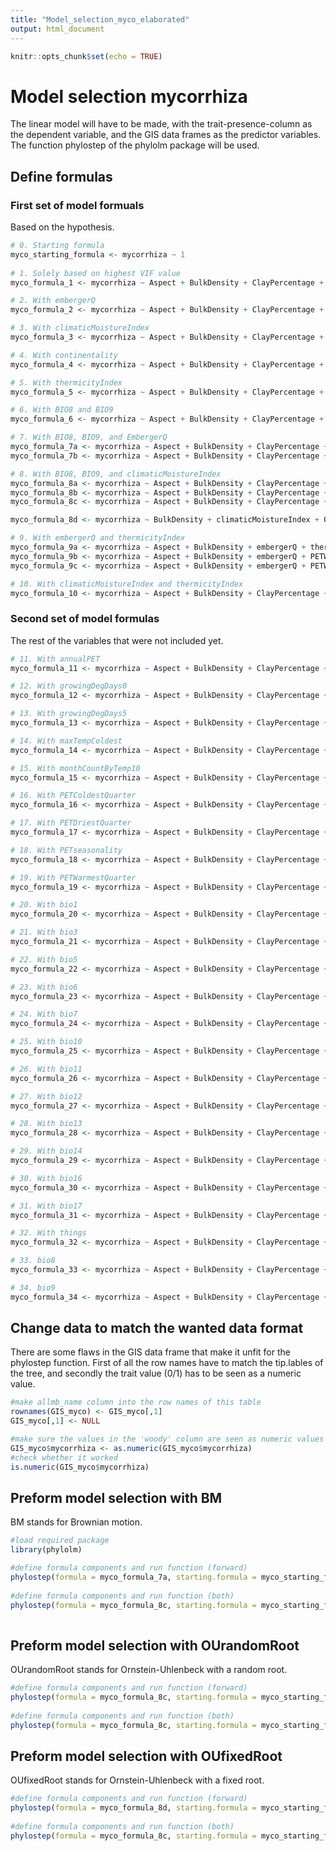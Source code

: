 ```yaml
---
title: "Model_selection_myco_elaborated"
output: html_document
---
```


```r
knitr::opts_chunk$set(echo = TRUE)
```

# Model selection mycorrhiza

The linear model will have to be made, with the trait-presence-column as the dependent variable, and the 
GIS data frames as the predictor variables. The function phylostep of the phylolm package will be used. 

## Define formulas 

### First set of model formuals
Based on the hypothesis. 

```r
# 0. Starting formula
myco_starting_formula <- mycorrhiza ~ 1
  
# 1. Solely based on highest VIF value
myco_formula_1 <- mycorrhiza ~ Aspect + BulkDensity + ClayPercentage + aridityIndexThornthwaite + minTempWarmest + PETWettestQuarter + OrganicCarbon + PhCaCL + Slope + bio2 + bio4 + bio15 + bio18 + bio19

# 2. With embergerQ
myco_formula_2 <- mycorrhiza ~ Aspect + BulkDensity + ClayPercentage + aridityIndexThornthwaite + embergerQ + minTempWarmest + PETWettestQuarter + OrganicCarbon + PhCaCL + Slope + bio2 + bio4 + bio15 + bio18 

# 3. With climaticMoistureIndex
myco_formula_3 <- mycorrhiza ~ Aspect + BulkDensity + ClayPercentage + climaticMoistureIndex + minTempWarmest + PETWettestQuarter + OrganicCarbon + PhCaCL + Slope + bio2 + bio4 + bio15 + bio19

# 4. With continentality
myco_formula_4 <- mycorrhiza ~ Aspect + BulkDensity + ClayPercentage + aridityIndexThornthwaite + continentality + minTempWarmest + PETWettestQuarter + OrganicCarbon + PhCaCL + Slope + bio2 + bio15 + bio18 + bio19

# 5. With thermicityIndex
myco_formula_5 <- mycorrhiza ~ Aspect + BulkDensity + ClayPercentage + PETWettestQuarter + thermicityIndex + OrganicCarbon + PhCaCL + Slope + bio2 + bio14 + bio15 + bio18 + bio19

# 6. With BIO8 and BIO9 
myco_formula_6 <- mycorrhiza ~ Aspect + BulkDensity + ClayPercentage + aridityIndexThornthwaite + OrganicCarbon + PhCaCL + Slope + bio2 + bio8 + bio9 + bio15 + bio18 + bio19

# 7. With BIO8, BIO9, and EmbergerQ
myco_formula_7a <- mycorrhiza ~ Aspect + BulkDensity + ClayPercentage + embergerQ + OrganicCarbon + PhCaCL + Slope + bio2 + bio8 + bio9 + bio15 + bio17 + bio18
myco_formula_7b <- mycorrhiza ~ Aspect + BulkDensity + ClayPercentage + embergerQ + OrganicCarbon + PhCaCL + Slope + bio2 + bio8 + bio9 + bio14 + bio15 + bio18

# 8. With BIO8, BIO9, and climaticMoistureIndex
myco_formula_8a <- mycorrhiza ~ Aspect + BulkDensity + ClayPercentage + climaticMoistureIndex + OrganicCarbon + PhCaCL + Slope + bio8 + bio9 + bio14 + bio15 + bio19
myco_formula_8b <- mycorrhiza ~ Aspect + BulkDensity + ClayPercentage + climaticMoistureIndex + OrganicCarbon + PhCaCL + Slope + bio3 + bio8 + bio9 + bio15 + bio17 + bio19
myco_formula_8c <- mycorrhiza ~ Aspect + BulkDensity + ClayPercentage + climaticMoistureIndex + OrganicCarbon + PhCaCL + Slope + bio3 + bio8 + bio9 + bio14 + bio15 + bio19

myco_formula_8d <- mycorrhiza ~ BulkDensity + climaticMoistureIndex + OrganicCarbon

# 9. With embergerQ and thermicityIndex
myco_formula_9a <- mycorrhiza ~ Aspect + BulkDensity + embergerQ + thermicityIndex + PhCaCL + Slope + bio2 + bio14 + bio15 + bio18
myco_formula_9b <- mycorrhiza ~ Aspect + BulkDensity + embergerQ + PETWettestQuarter + thermicityIndex + OrganicCarbon + PhCaCL + Slope + bio2 + bio15 + bio17 + bio18
myco_formula_9c <- mycorrhiza ~ Aspect + BulkDensity + embergerQ + PETWettestQuarter + thermicityIndex + OrganicCarbon + PhCaCL + Slope + bio2 + bio14 + bio15 + bio18

# 10. With climaticMoistureIndex and thermicityIndex
myco_formula_10 <- mycorrhiza ~ Aspect + BulkDensity + ClayPercentage + climaticMoistureIndex + PETWettestQuarter + thermicityIndex + OrganicCarbon + PhCaCL + Slope + bio2 + bio15 + bio19
```

### Second set of model formulas 
The rest of the variables that were not included yet. 

```r
# 11. With annualPET
myco_formula_11 <- mycorrhiza ~ Aspect + BulkDensity + ClayPercentage + annualPET + minTempWarmest + PETseasonality + OrganicCarbon + PhCaCL + Slope + bio7 + bio14 + bio15 + bio18 + bio19

# 12. With growingDegDays0
myco_formula_12 <- mycorrhiza ~ Aspect + BulkDensity + ClayPercentage + growingDegDays0 + PETWettestQuarter + OrganicCarbon + PhCaCL + Slope + bio2 + bio14 + bio15 + bio18 + bio19

# 13. With growingDegDays5
myco_formula_13 <- mycorrhiza ~ Aspect + BulkDensity + ClayPercentage + growingDegDays5 + minTempWarmest + PETWettestQuarter + OrganicCarbon + PhCaCL + Slope + bio2 + bio14 + bio15 + bio18 + bio19

# 14. With maxTempColdest
myco_formula_14 <- mycorrhiza ~ Aspect + BulkDensity + ClayPercentage + aridityIndexThornthwaite + maxTempColdest + minTempWarmest + PETWettestQuarter + OrganicCarbon + PhCaCL + Slope + bio2 + bio15 + bio18 + bio19

# 15. With monthCountByTemp10
myco_formula_15 <- mycorrhiza ~ Aspect + BulkDensity + ClayPercentage + aridityIndexThornthwaite + minTempWarmest + monthCountByTemp10 + PETWettestQuarter + OrganicCarbon + PhCaCL + Slope + bio2 + bio15 +  bio18 + bio19

# 16. With PETColdestQuarter
myco_formula_16 <- mycorrhiza ~ Aspect + BulkDensity + ClayPercentage + minTempWarmest + PETColdestQuarter + PETWettestQuarter + OrganicCarbon + PhCaCL + Slope + bio2 + bio14 + bio15 +  bio18 + bio19

# 17. With PETDriestQuarter
myco_formula_17 <- mycorrhiza ~ Aspect + BulkDensity + ClayPercentage + minTempWarmest + PETDriestQuarter + OrganicCarbon + PhCaCL + Slope + bio2 + bio4 + bio14 + bio15 +  bio18 + bio19

# 18. With PETseasonality
myco_formula_18 <- mycorrhiza ~ Aspect + BulkDensity + ClayPercentage + aridityIndexThornthwaite + minTempWarmest + PETseasonality + OrganicCarbon + PhCaCL + Slope + bio2 + bio4 + bio15 +  bio18 + bio19

# 19. With PETWarmestQuarter
myco_formula_19 <- mycorrhiza ~ Aspect + BulkDensity + ClayPercentage + aridityIndexThornthwaite + minTempWarmest + PETWarmestQuarter + PETWettestQuarter + OrganicCarbon + PhCaCL + Slope + bio4 + bio15 + bio18 + bio19

# 20. With bio1
myco_formula_20 <- mycorrhiza ~ Aspect + BulkDensity + ClayPercentage + aridityIndexThornthwaite + PETseasonality + PETWettestQuarter + OrganicCarbon + PhCaCL + Slope + bio1 + bio2 + bio15 + bio18 + bio19

# 21. With bio3
myco_formula_21 <- mycorrhiza ~ Aspect + BulkDensity + ClayPercentage + aridityIndexThornthwaite + minTempWarmest + PETWettestQuarter + OrganicCarbon + PhCaCL + Slope + bio2 + bio3 + bio15 + bio18 + bio19

# 22. With bio5 
myco_formula_22 <- mycorrhiza ~ Aspect + BulkDensity + ClayPercentage + aridityIndexThornthwaite + PETWettestQuarter + OrganicCarbon + PhCaCL + Slope + bio2 + bio4 + bio15 + bio18 + bio19

# 23. With bio6
myco_formula_23 <- mycorrhiza ~ Aspect + BulkDensity + ClayPercentage + aridityIndexThornthwaite + minTempWarmest + PETWettestQuarter + OrganicCarbon + PhCaCL + Slope + bio2 + bio6 + bio15 + bio18 + bio19

# 24. With bio7
myco_formula_24 <- mycorrhiza ~ Aspect + BulkDensity + ClayPercentage + aridityIndexThornthwaite + minTempWarmest + PETWettestQuarter + OrganicCarbon + PhCaCL + Slope + bio2 + bio7 + bio15 + bio18 + bio19

# 25. With bio10
myco_formula_25 <- mycorrhiza ~ Aspect + BulkDensity + ClayPercentage + aridityIndexThornthwaite + PETWettestQuarter + OrganicCarbon + PhCaCL + Slope + bio2 + bio4 + bio10 + bio15 + bio18 + bio19

# 26. With bio11
myco_formula_26 <- mycorrhiza ~ Aspect + BulkDensity + ClayPercentage + aridityIndexThornthwaite + minTempWarmest + PETWettestQuarter + OrganicCarbon + PhCaCL + Slope + bio2 + bio11 + bio15 + bio18 + bio19

# 27. With bio12 
myco_formula_27 <- mycorrhiza ~ Aspect + BulkDensity + ClayPercentage + PETseasonality + PETWettestQuarter + OrganicCarbon + PhCaCL + Slope + bio2 + bio4 + bio12 + bio15 + bio19

# 28. With bio13
myco_formula_28 <- mycorrhiza ~ Aspect + BulkDensity + ClayPercentage + aridityIndexThornthwaite + minTempWarmest + PETWettestQuarter + OrganicCarbon + PhCaCL + Slope + bio2 + bio4 + bio13 + bio15 + bio19

# 29. With bio14 
myco_formula_29 <- mycorrhiza ~ Aspect + BulkDensity + ClayPercentage + minTempWarmest + PETWettestQuarter + OrganicCarbon + PhCaCL + Slope + bio2 + bio4 + bio14 + bio15 +  bio18 + bio19

# 30. With bio16
myco_formula_30 <- mycorrhiza ~ Aspect + BulkDensity + ClayPercentage + aridityIndexThornthwaite + minTempWarmest + PETWettestQuarter + OrganicCarbon + PhCaCL + Slope + bio2 + bio4 + bio15 + bio16 + bio19

# 31. With bio17
myco_formula_31 <- mycorrhiza ~ Aspect + BulkDensity + ClayPercentage + minTempWarmest + PETWettestQuarter + OrganicCarbon + PhCaCL + Slope + bio2 + bio4 + bio13 + bio15 + bio17 + bio19

# 32. With things
myco_formula_32 <- mycorrhiza ~ Aspect + BulkDensity + ClayPercentage + embergerQ + OrganicCarbon + PhCaCL + Slope + bio2 + bio6 + bio8 + bio15 + bio19

# 33. bio8
myco_formula_33 <- mycorrhiza ~ Aspect + BulkDensity + ClayPercentage + aridityIndexThornthwaite + OrganicCarbon + PhCaCL + Slope + bio2 + bio4 + bio8 + bio18 + bio19

# 34. bio9
myco_formula_34 <- mycorrhiza ~ Aspect + BulkDensity + ClayPercentage + aridityIndexThornthwaite + minTempWarmest + PETWettestQuarter + OrganicCarbon + PhCaCL + Slope + bio2 + bio9 + bio18 + bio19

```

## Change data to match the wanted data format
There are some flaws in the GIS data frame that make it unfit for the phylostep function. First of all
the row names have to match the tip.lables of the tree, and secondly the trait value (0/1) has to be
seen as a numeric value. 
```r
#make allmb_name column into the row names of this table
rownames(GIS_myco) <- GIS_myco[,1]
GIS_myco[,1] <- NULL

#make sure the values in the 'woody' column are seen as numeric values
GIS_myco$mycorrhiza <- as.numeric(GIS_myco$mycorrhiza)
#check whether it worked
is.numeric(GIS_myco$mycorrhiza)
```

## Preform model selection with BM
BM stands for Brownian motion. 

```r
#load required package
library(phylolm)

#define formula components and run function (forward)
phylostep(formula = myco_formula_7a, starting.formula = myco_starting_formula, data = GIS_myco, phy = tree_myco, model = "BM", direction = "forward", trace = 2)
 
#define formula components and run function (both)
phylostep(formula = myco_formula_8c, starting.formula = myco_starting_formula, data = GIS_myco, phy = tree_myco, model = "BM", direction = "both", trace = 2)
  
```

## Preform model selection with OUrandomRoot
OUrandomRoot stands for Ornstein-Uhlenbeck with a random root. 

```r
#define formula components and run function (forward)
phylostep(formula = myco_formula_8c, starting.formula = myco_starting_formula, data = GIS_myco, phy = tree_myco, model = "OUrandomRoot", direction = "forward", trace = 2, lower.bound = 0.00000000001, upper.bound = Inf)
 
#define formula components and run function (both)
phylostep(formula = myco_formula_8c, starting.formula = myco_starting_formula, data = GIS_myco, phy = tree_myco, model = "OUrandomRoot", direction = "both", trace = 2, lower.bound = 0, upper.bound = 90000)

```

## Preform model selection with OUfixedRoot
OUfixedRoot stands for Ornstein-Uhlenbeck with a fixed root. 

```r
#define formula components and run function (forward)
phylostep(formula = myco_formula_8d, starting.formula = myco_starting_formula, data = GIS_myco, phy = tree_myco, model = "OUfixedRoot", direction = "forward", trace = 2, lower.bound = 0.000001, upper.bound = 1000)
 
#define formula components and run function (both)
phylostep(formula = myco_formula_8c, starting.formula = myco_starting_formula, data = GIS_myco, phy = tree_myco, model = "OUfixedRoot", direction = "both", trace = 2, starting.value = "ten")

```
